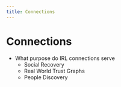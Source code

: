 ```yaml
---
title: Connections
---
```


# Connections

- What purpose do IRL connections serve
    - Social Recovery
    - Real World Trust Graphs
    - People Discovery
